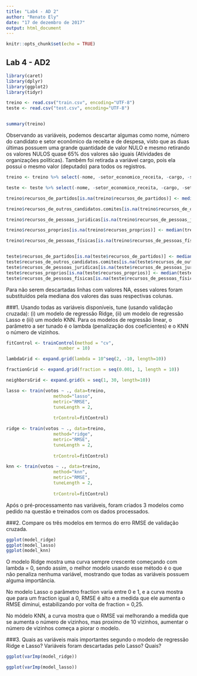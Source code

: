 ```yaml
---
title: "Lab4 - AD 2"
author: "Renato Ely"
date: "17 de dezembro de 2017"
output: html_document
---
```


```r
knitr::opts_chunk$set(echo = TRUE)
```

## Lab 4 - AD2

```r
library(caret)
library(dplyr)
library(ggplot2)
library(tidyr)

treino <- read.csv("train.csv", encoding="UTF-8")
teste <- read.csv("test.csv", encoding="UTF-8")


summary(treino)
```

Observando as variáveis, podemos descartar algumas como nome, número do candidato e setor econômico da receita e de despesa, visto que as duas últimas possuem uma grande quantidade de valor NULO e mesmo retirando os valores NULOS quase 65% dos valores são iguais (Atividades de organizações políticas). Também foi retirada a variável cargo, pois ela possui o mesmo valor (deputado) para todos os registros.

```r
treino <- treino %>% select(-nome, -setor_economico_receita, -cargo, -setor_economico_despesa)

teste <- teste %>% select(-nome, -setor_economico_receita, -cargo, -setor_economico_despesa)

treino$recursos_de_partidos[is.na(treino$recursos_de_partidos)] <- median(treino$recursos_de_partidos, na.rm = TRUE)

treino$recursos_de_outros_candidatos.comites[is.na(treino$recursos_de_outros_candidatos.comites)] <- median(treino$recursos_de_outros_candidatos.comites, na.rm = TRUE)

treino$recursos_de_pessoas_juridicas[is.na(treino$recursos_de_pessoas_juridicas)] <- median(treino$recursos_de_pessoas_juridicas, na.rm = TRUE)

treino$recursos_proprios[is.na(treino$recursos_proprios)] <- median(treino$recursos_proprios, na.rm = TRUE)

treino$recursos_de_pessoas_físicas[is.na(treino$recursos_de_pessoas_físicas)] <- median(treino$recursos_de_pessoas_físicas, na.rm = TRUE)


teste$recursos_de_partidos[is.na(teste$recursos_de_partidos)] <- median(teste$recursos_de_partidos, na.rm = TRUE)
teste$recursos_de_outros_candidatos.comites[is.na(teste$recursos_de_outros_candidatos.comites)] <- median(teste$recursos_de_outros_candidatos.comites, na.rm = TRUE)
teste$recursos_de_pessoas_juridicas[is.na(teste$recursos_de_pessoas_juridicas)] <- median(teste$recursos_de_pessoas_juridicas, na.rm = TRUE)
teste$recursos_proprios[is.na(teste$recursos_proprios)] <- median(teste$recursos_proprios, na.rm = TRUE)
teste$recursos_de_pessoas_físicas[is.na(teste$recursos_de_pessoas_físicas)] <- median(teste$recursos_de_pessoas_físicas, na.rm = TRUE)

```
Para não serem descartadas linhas com valores NA, esses valores foram substituídos pela mediana dos valores das suas respectivas colunas.

###1. Usando todas as variáveis disponíveis, tune (usando validação cruzada): (i) um modelo de regressão Ridge, (ii) um modelo de regressão Lasso e (iii) um modelo KNN. Para os modelos de regressão linear, o parâmetro a ser tunado é o lambda (penalização dos coeficientes) e o KNN o número de vizinhos.

```r
fitControl <- trainControl(method = "cv",
                    number = 10)

lambdaGrid <- expand.grid(lambda = 10^seq(2, -10, length=10))

fractionGrid <- expand.grid(fraction = seq(0.001, 1, length = 10))

neighborsGrid <- expand.grid(k = seq(1, 30, length=10))

lasso <- train(votos ~ ., data=treino, 
                  method="lasso", 
                  metric="RMSE",
                  tuneLength = 2,
                  
                  trControl=fitControl)

ridge <- train(votos ~ ., data=treino, 
                  method="ridge", 
                  metric="RMSE",
                  tuneLength = 2,
                  
                  trControl=fitControl)

knn <- train(votos ~ ., data=treino, 
                  method="knn", 
                  metric="RMSE",
                  tuneLength = 2,
                  
                  trControl=fitControl)

```

Após o pré-processamento nas variáveis, foram criados 3 modelos como pedido na questão e treinados com os dados processados.

###2. Compare os três modelos em termos do erro RMSE de validação cruzada.

```r
ggplot(model_ridge)
ggplot(model_lasso)
ggplot(model_knn)
```
O modelo Ridge mostra uma curva sempre crescente começando com lambda = 0, sendo assim, o melhor modelo usando esse método é o que não penaliza nenhuma variável, mostrando que todas as variáveis possuem alguma importância.

No modelo Lasso o parâmetro fraction varia entre 0 e 1, e a curva mostra que para um fraction igual a 0, RMSE é alto e a medida que ele aumenta o RMSE diminui, estabilizando por volta de fraction = 0,25.

No módelo KNN, a curva mostra que o RMSE vai melhorando a medida que se aumenta o número de vizinhos, mas proximo de 10 vizinhos, aumentar o número de vizinhos começa a piorar o modelo.

###3. Quais as variáveis mais importantes segundo o modelo de regressão Ridge e Lasso?  Variáveis foram descartadas pelo Lasso? Quais?

```r
ggplot(varImp(model_ridge))

ggplot(varImp(model_lasso))
```

